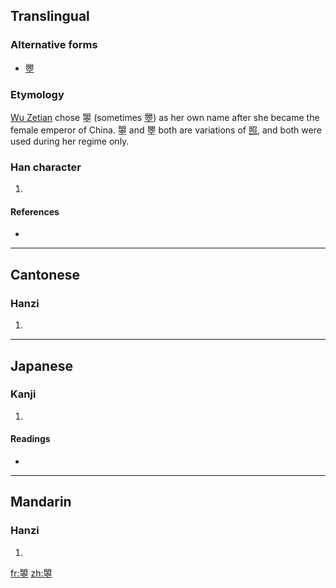 ==Translingual==

===Alternative forms===
* [[瞾]]

===Etymology===
[[w:Wu Zetian|Wu Zetian]] chose 曌 (sometimes [[瞾]]) as her own name after she became the female emperor of China.  曌 and 瞾 both are variations of [[照]], and both were used during her regime only.

===Han character===
{{Han char|rn=72|rad=日|as=12|sn=16|four=6710<sub>1</sub>|canj=日月十金一 (ABJCM)}}

# {{defn|Han|sort=日12}}

====References====
* {{Han ref|kx=0500.251|dkj=14186|hdz=21537.010|uh=66CC|ud=26316|bh=E9BC|bd=59836}}

----

==Cantonese==

===Hanzi===
{{yue-hanzi|jyut=|y=jiu3}}

# {{defn|Cantonese}}

----

==Japanese==

===Kanji===
{{ja-kanji|grade=|rs=日12}}

# {{defn|Japanese}}

====Readings====
* {{ja-readings|on=[[しょう]] (shō)|kun=[[てえる]] (teeru), [[てえらす]] (teerasu), [[てえれる]] (teereru)}}

----

==Mandarin==

===Hanzi===
{{cmn-hanzi|pin=[[zhào]] ([[zhao4]])|wg=chao<sup>4</sup>}}

# {{defn|Mandarin}}

[[fr:曌]]
[[zh:曌]]